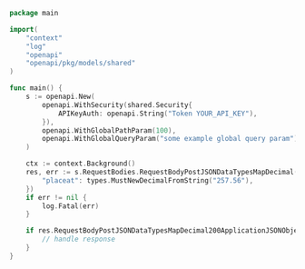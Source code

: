 ```go showLineNumbers copy filename="Request Body Post Json Data Types Map Decimal usage example"
package main

import(
	"context"
	"log"
	"openapi"
	"openapi/pkg/models/shared"
)

func main() {
    s := openapi.New(
        openapi.WithSecurity(shared.Security{
            APIKeyAuth: openapi.String("Token YOUR_API_KEY"),
        }),
        openapi.WithGlobalPathParam(100),
        openapi.WithGlobalQueryParam("some example global query param"),
    )

    ctx := context.Background()
    res, err := s.RequestBodies.RequestBodyPostJSONDataTypesMapDecimal(ctx, map[string]*decimal.Big{
        "placeat": types.MustNewDecimalFromString("257.56"),
    })
    if err != nil {
        log.Fatal(err)
    }

    if res.RequestBodyPostJSONDataTypesMapDecimal200ApplicationJSONObject != nil {
        // handle response
    }
}
```
